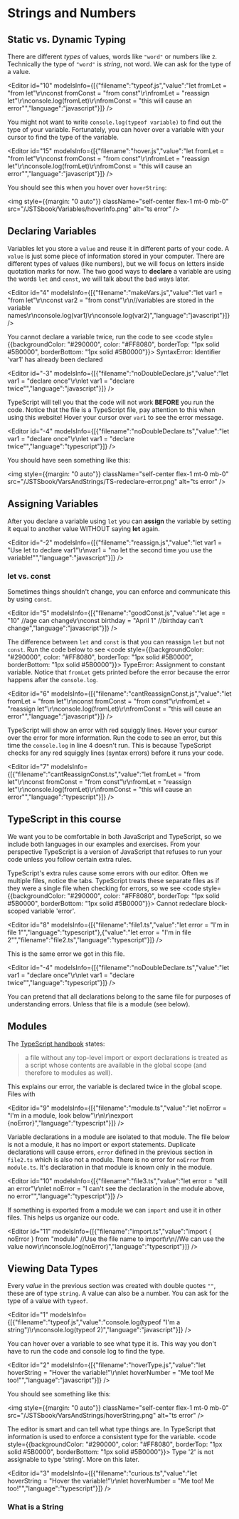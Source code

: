 

# Strings and Numbers

## Static vs. Dynamic Typing

There are different *types* of values, words like `"word"` or numbers like `2`. Technically the type of `"word"` is *string*, not word. 
We can ask for the type of a value. 

<Editor
  id="10"
  modelsInfo={[{"filename":"typeof.js","value":"let fromLet = \"from let\"\r\nconst fromConst = \"from const\"\r\nfromLet = \"reassign let\"\r\nconsole.log(fromLet)\r\nfromConst = \"this will cause an error\"","language":"javascript"}]}
/>

You might not want to write `console.log(typeof variable)` to find out the type of your variable. Fortunately, you can hover over a variable 
with your cursor to find the type of the variable.

<Editor
  id="15"
  modelsInfo={[{"filename":"hover.js","value":"let fromLet = \"from let\"\r\nconst fromConst = \"from const\"\r\nfromLet = \"reassign let\"\r\nconsole.log(fromLet)\r\nfromConst = \"this will cause an error\"","language":"javascript"}]}
/>

You should see this when you hover over `hoverString`:

<img
style={{margin: "0 auto"}}
  className="self-center flex-1 mt-0 mb-0"
  src="/JSTSbook/Variables/hoverInfo.png"
  alt="ts error"
/>

## Declaring Variables

Variables let you store a `value` and reuse it in different parts of your code. A `value` is just some piece of information stored in your 
computer. There are different types of values (like numbers), but we will focus on letters inside quotation marks for now. 
The two good ways to **declare** a variable are using the words `let` and `const`, we will talk about the bad ways later.

<Editor
  id="4"
  modelsInfo={[{"filename":"makeVars.js","value":"let var1 = \"from let\"\r\nconst var2 = \"from const\"\r\n//variables are stored in the variable names\r\nconsole.log(var1)\r\nconsole.log(var2)","language":"javascript"}]}
/>

You cannot declare a variable twice, run the code to see <code style={{backgroundColor: "#290000", color: "#FF8080", borderTop: "1px solid #5B0000", borderBottom: "1px solid #5B0000"}}>
SyntaxError: Identifier 'var1' has already been declared</code>

<Editor
  id="-3"
  modelsInfo={[{"filename":"noDoubleDeclare.js","value":"let var1 = \"declare once\"\r\nlet var1 = \"declare twice\"","language":"javascript"}]}
/>

TypeScript will tell you that the code will not work **BEFORE** you run the code. Notice that the file is a TypeScript file,
pay attention to this when using this website! Hover your cursor over `var1` to see the error message.

<Editor
  id="-4"
  modelsInfo={[{"filename":"noDoubleDeclare.ts","value":"let var1 = \"declare once\"\r\nlet var1 = \"declare twice\"","language":"typescript"}]}
/>

You should have seen something like this: 

<img
style={{margin: "0 auto"}}
          className="self-center flex-1 mt-0 mb-0"
          src="/JSTSbook/VarsAndStrings/TS-redeclare-error.png"
          alt="ts error"
        />

## Assigning Variables

After you declare a variable using `let` you can **assign** the variable by setting it equal to another value WITHOUT saying **let** again.

<Editor
  id="-2"
  modelsInfo={[{"filename":"reassign.js","value":"let var1 = \"Use let to declare var1\"\r\nvar1 = \"no let the second time you use the variable!\"","language":"javascript"}]}
/>

### let vs. const

Sometimes things shouldn't change, you can enforce and communicate this by using `const`.

<Editor
  id="5"
  modelsInfo={[{"filename":"goodConst.js","value":"let age = \"10\" //age can change\r\nconst birthday = \"April 1\" //birthday can't change","language":"javascript"}]}
/>

The difference between `let` and `const` is that you can reassign `let` but not `const`. Run the code below to see <code style={{backgroundColor: "#290000", color: "#FF8080", borderTop: "1px solid #5B0000", borderBottom: "1px solid #5B0000"}}>
TypeError: Assignment to constant variable.</code> Notice that `fromLet` gets printed before the error because the error happens after the `console.log`.

<Editor
  id="6"
  modelsInfo={[{"filename":"cantReassignConst.js","value":"let fromLet = \"from let\"\r\nconst fromConst = \"from const\"\r\nfromLet = \"reassign let\"\r\nconsole.log(fromLet)\r\nfromConst = \"this will cause an error\"","language":"javascript"}]}
/>

TypeScript will show an error with red squiggly lines. Hover your cursor over the error for more information.
Run the code to see an error, but this time the `console.log` in line 4 doesn't run. This is because TypeScript checks for 
any red squiggly lines (syntax errors) before it runs your code.

<Editor
  id="7"
  modelsInfo={[{"filename":"cantReassignConst.ts","value":"let fromLet = \"from let\"\r\nconst fromConst = \"from const\"\r\nfromLet = \"reassign let\"\r\nconsole.log(fromLet)\r\nfromConst = \"this will cause an error\"","language":"typescript"}]}
/>

## TypeScript in this course

We want you to be comfortable in both JavaScript and TypeScript, so we 
include both languages in our examples and exercises. From your perspective TypeScript is a version of JavaScript that refuses to run your code 
unless you follow certain extra rules. 

TypeScript's extra rules cause some errors with our editor.
Often we multiple files, notice the tabs. TypeScript treats these separate files as if 
they were a single file when checking for errors, so we see <code style={{backgroundColor: "#290000", color: "#FF8080", borderTop: "1px solid #5B0000", borderBottom: "1px solid #5B0000"}}>
Cannot redeclare block-scoped variable 'error'.</code>

<Editor
  id="8"
  modelsInfo={[{"filename":"file1.ts","value":"let error = \"I'm in file 1\"","language":"typescript"},{"value":"let error = \"I'm in file 2\"","filename":"file2.ts","language":"typescript"}]}
/>

This is the same error we got in this file.

<Editor
  id="-4"
  modelsInfo={[{"filename":"noDoubleDeclare.ts","value":"let var1 = \"declare once\"\r\nlet var1 = \"declare twice\"","language":"typescript"}]}
/>

You can pretend that all declarations belong to the same file for purposes of understanding errors.
Unless that file is a module (see below).

## Modules

The [TypeScript handbook](https://www.typescriptlang.org/docs/handbook/modules.html) states: 

> a file without any top-level import or export declarations is treated as a script whose contents are available in the global scope (and therefore to modules as well).

This explains our error, the variable is declared twice in the global scope. Files with 

<Editor
  id="9"
  modelsInfo={[{"filename":"module.ts","value":"let noError = \"I'm in a module, look below\"\r\n\r\nexport {noError}","language":"typescript"}]}
/>

Variable declarations in a module are isolated to that module. The file below is not a module, it has no import or export statements. Duplicate declarations will cause errors,
`error` defined in the previous section in `file2.ts` which is also not a module. There is no error for `noError` from `module.ts`. It's declaration in that module is known only in the module.

<Editor
  id="10"
  modelsInfo={[{"filename":"file3.ts","value":"let error = \"still an error\"\r\nlet noError = \"I can't see the declaration in the module above, no error\"","language":"typescript"}]}
/>

If something is exported from a module we can `import` and use it in other files. This helps us organize our code.

<Editor
  id="11"
  modelsInfo={[{"filename":"import.ts","value":"import { noError } from \"module\" //Use the file name to import\r\n//We can use the value now\r\nconsole.log(noError)","language":"typescript"}]}
/>



<div style={{margin: 40}} />

## Viewing Data Types

Every *value* in the previous section was created with double quotes `""`, these are of type `string`. A value can also be a number. 
You can ask for the type of a value with `typeof`.

<Editor
  id="1"
  modelsInfo={[{"filename":"typeof.js","value":"console.log(typeof \"I'm a string\")\r\nconsole.log(typeof 2)","language":"javascript"}]}
/>

You can hover over a variable to see what type it is. This way you don't have to run the code and console log to find the type.

<Editor
  id="2"
  modelsInfo={[{"filename":"hoverType.js","value":"let hoverString = \"Hover the variable!\"\r\nlet hoverNumber = \"Me too! Me too!\"","language":"javascript"}]}
/>

You should see something like this:

<img
style={{margin: "0 auto"}}
          className="self-center flex-1 mt-0 mb-0"
          src="/JSTSbook/VarsAndStrings/hoverString.png"
          alt="ts error"
        />

The editor is smart and can tell what type things are. In TypeScript that information is used to enforce a consistent type for the variable. <code style={{backgroundColor: "#290000", color: "#FF8080", borderTop: "1px solid #5B0000", borderBottom: "1px solid #5B0000"}}>
Type '2' is not assignable to type 'string'.</code> More on this later.

<Editor
  id="3"
  modelsInfo={[{"filename":"curious.ts","value":"let hoverString = \"Hover the variable!\"\r\nlet hoverNumber = \"Me too! Me too!\"","language":"typescript"}]}
/>

### What is a String